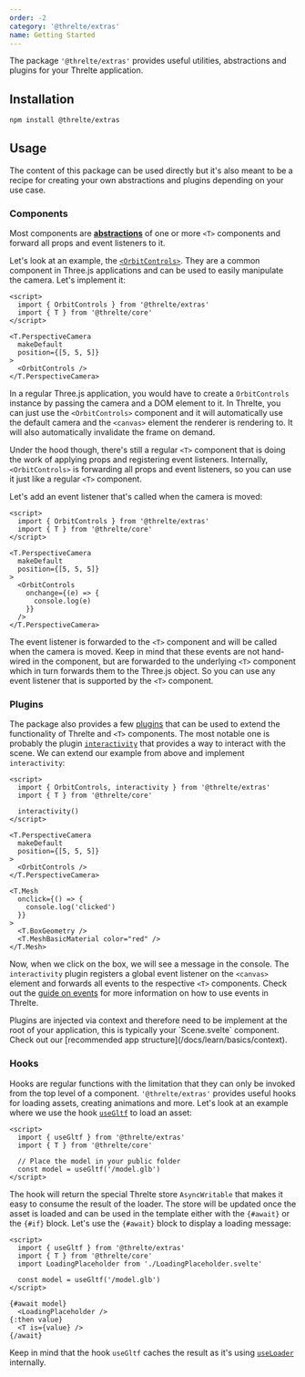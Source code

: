 ```yaml
---
order: -2
category: '@threlte/extras'
name: Getting Started
---
```


The package `'@threlte/extras'` provides useful utilities, abstractions and plugins for your Threlte application.

## Installation

```bash title="Terminal"
npm install @threlte/extras
```

## Usage

<Tip type="experimental">
  The content of this package can be used directly but it's also meant to be a recipe for creating
  your own abstractions and plugins depending on your use case.
</Tip>

### Components

Most components are [**abstractions**](/docs/learn/advanced/custom-abstractions) of one or more `<T>` components and forward all props and event listeners to it.

Let's look at an example, the [`<OrbitControls>`](/docs/reference/extras/orbit-controls). They are a common component in Three.js applications and can be used to easily manipulate the camera. Let's implement it:

```svelte title="Scene.svelte" {10}+
<script>
  import { OrbitControls } from '@threlte/extras'
  import { T } from '@threlte/core'
</script>

<T.PerspectiveCamera
  makeDefault
  position={[5, 5, 5]}
>
  <OrbitControls />
</T.PerspectiveCamera>
```

In a regular Three.js application, you would have to create a `OrbitControls` instance by
passing the camera and a DOM element to it. In Threlte, you can just use the `<OrbitControls>`
component and it will automatically use the default camera and the `<canvas>` element the
renderer is rendering to. It will also automatically invalidate the frame on demand.

Under the hood though, there's still a regular `<T>` component that is doing the work of
applying props and registering event listeners. Internally, `<OrbitControls>` is
forwarding all props and event listeners, so you can use it just like a regular `<T>` component.

Let's add an event listener that's called when the camera is moved:

```svelte title="Scene.svelte" {11-13}+
<script>
  import { OrbitControls } from '@threlte/extras'
  import { T } from '@threlte/core'
</script>

<T.PerspectiveCamera
  makeDefault
  position={[5, 5, 5]}
>
  <OrbitControls
    onchange={(e) => {
      console.log(e)
    }}
  />
</T.PerspectiveCamera>
```

The event listener is forwarded to the `<T>` component and will be called when the camera is moved.
Keep in mind that these events are not hand-wired in the component, but are forwarded to the
underlying `<T>` component which in turn forwards them to the Three.js object. So you can use any
event listener that is supported by the `<T>` component.

### Plugins

The package also provides a few [plugins](/docs/learn/advanced/plugins) that can be used to extend the functionality of Threlte and `<T>` components.
The most notable one is probably the plugin [`interactivity`](/docs/reference/extras/interactivity) that provides a way to interact with the scene. We can
extend our example from above and implement `interactivity`:

```svelte title="Scene.svelte" {5}+
<script>
  import { OrbitControls, interactivity } from '@threlte/extras'
  import { T } from '@threlte/core'

  interactivity()
</script>

<T.PerspectiveCamera
  makeDefault
  position={[5, 5, 5]}
>
  <OrbitControls />
</T.PerspectiveCamera>

<T.Mesh
  onclick={() => {
    console.log('clicked')
  }}
>
  <T.BoxGeometry />
  <T.MeshBasicMaterial color="red" />
</T.Mesh>
```

Now, when we click on the box, we will see a message in the console. The `interactivity` plugin
registers a global event listener on the `<canvas>` element and forwards all events to the
respective `<T>` components. Check out the [guide on events](/docs/learn/basics/events) for more
information on how to use events in Threlte.

<Tip type="tip">
  Plugins are injected via context and therefore need to be implement at the root of your
  application, this is typically your `Scene.svelte` component. Check out our [recommended app
  structure](/docs/learn/basics/context).
</Tip>

### Hooks

Hooks are regular functions with the limitation that they can only be invoked from the top level of
a component. `'@threlte/extras'` provides useful hooks for loading assets, creating animations
and more. Let's look at an example where we use the hook [`useGltf`](/docs/reference/extras/use-gltf)
to load an asset:

```svelte title="Scene.svelte"
<script>
  import { useGltf } from '@threlte/extras'
  import { T } from '@threlte/core'

  // Place the model in your public folder
  const model = useGltf('/model.glb')
</script>
```

The hook will return the special Threlte store `AsyncWritable` that makes it easy to consume the
result of the loader. The store will be updated once the asset is loaded and can be used in the
template either with the `{#await}` or the `{#if}` block. Let's use the `{#await}` block to
display a loading message:

```svelte title="Scene.svelte"
<script>
  import { useGltf } from '@threlte/extras'
  import { T } from '@threlte/core'
  import LoadingPlaceholder from './LoadingPlaceholder.svelte'

  const model = useGltf('/model.glb')
</script>

{#await model}
  <LoadingPlaceholder />
{:then value}
  <T is={value} />
{/await}
```

Keep in mind that the hook `useGltf` caches the result as it's using
[`useLoader`](/docs/reference/core/use-loader) internally.
